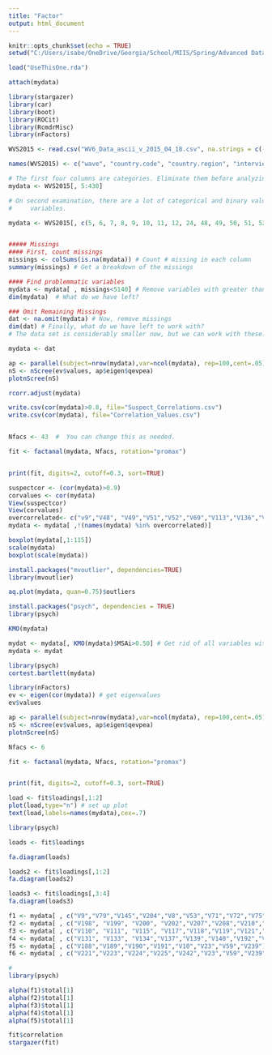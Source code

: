---
title: "Factor"
output: html_document
---

```{r setup, include=FALSE}
knitr::opts_chunk$set(echo = TRUE)
setwd("C:/Users/isabe/OneDrive/Georgia/School/MIIS/Spring/Advanced Data Analysis/practice/wvs")

load("UseThisOne.rda")

attach(mydata)

library(stargazer)
library(car)
library(boot)
library(ROCit)
library(RcmdrMisc)
library(nFactors)
```

```{r}
WVS2015 <- read.csv("WV6_Data_ascii_v_2015_04_18.csv", na.strings = c(-5:-1, -99))

names(WVS2015) <- c("wave", "country.code", "country.region", "interview.number", "V4", "V5", "V6", "V7", "V8", "V9", "V10", "V11", "V12", "V13", "V14", "V15", "V16", "V17", "V18", "V19", "V20", "V21", "V22", "V23", "V24", "V25", "V26", "V27", "V28", "V29", "V30", "V31", "V32", "V33", "V34", "V35", "V36", "V37", "V38", "V39", "V40", "V41", "V42", "V43", "V44", "V44_ES", "V45", "V46", "V47", "V48", "V49", "V50", "V51", "V52", "V53", "V54", "V55", "V56", "V56_NZ", "V57", "V58", "V59", "V60", "V61", "V62", "V63", "V64", "V65", "V66", "V67", "V68", "V69", "V70", "V71", "V72", "V73", "V74", "V74B", "V75", "V76", "V77", "V78", "V79", "V80", "V81", "V82", "V83", "V84", "V85", "V86", "V87", "V88", "V89", "V90", "V91", "V92", "V93", "V94", "V95", "V96", "V97", "V98", "V99", "V100", "V101", "V102", "V103", "V104", "V105", "V106", "V107", "V108", "V109", "V110", "V111", "V112", "V113", "V114", "V115", "V116", "V117", "V118", "V119", "V120", "V121", "V122", "V123", "V124", "V125_00", "V125_01", "V125_02", "V125_03", "V125_04", "V125_05", "V125_06", "V125_07", "V125_08", "V125_09", "V125_10", "V125_11", "V125_12", "V125_13", "V125_14", "V125_15", "V125_16", "V125_17", "V126", "V127", "V128", "V129", "V130", "V131", "V132", "V133", "V134", "V135", "V136", "V137", "V138", "V139", "V140", "V141", "V142", "V143", "V144", "V145", "V146", "V147", "V148", "V149", "V150", "V151", "V152", "V153", "V154", "V155", "V156", "V157", "V158", "V159", "V160", "V161", "V162", "V163", "V164", "V165", "V166", "V167", "V168", "V169", "V160A", "V160B", "V160C", "V160D", "V160E", "V160F", "V160G", "V160H", "V160I", "V160J", "V170", "V171", "V172", "V173", "V174", "V175", "V176", "V177", "V178", "V179", "V180", "V181", "V182", "V183", "V184", "V185", "V186", "V187", "V188", "V189", "V190", "V191", "V192", "V193", "V194", "V195", "V196", "V197", "V198", "V199", "V200", "V201", "V202", "V203", "V203A", "V204", "V205", "V206", "V207", "V207A", "V208", "V209", "V210", "V211", "V212", "V213", "V214", "V215_01", "V215_02", "V215_03", "V215_04", "V215_05", "V215_06", "V215_07", "V215_08", "V215_10", "V215_11", "V215_12", "V215_13", "V215_14", "V215_15", "V215_16", "V215_17", "V215_18", "V216", "V217", "V218", "V219", "V220", "V221", "V222", "V223", "V224", "V218_ESMA", "V217_ESMA", "V219_ESMA", "V220_ESMA", "V221_ESMA", "V222_ESMA", "V223_ESMA", "V224_ESMA", "V225", "V226", "V227", "V228", "V228_2", "V228A", "V228B", "V228C", "V228D", "V228E", "V228F", "V228G", "V228H", "V228I", "V228J", "V228K", "V229", "V230", "V231", "V232", "V233", "V234", "V235", "V236", "V237", "V238", "V239", "V240", "V241", "V242", "V243", "V243_AU", "V244", "V244_AU", "V245", "V246", "V247", "V248", "V248_CS", "V249", "V250", "V251", "V252", "V253", "V253_CS", "V254", "V255", "V256", "V256B", "V256C", "V256_MAP", "V257", "V258", "V258A", "V260", "V261", "V262", "V263", "V264", "V265", "Y001", "Y002", "Y003", "MN_35A", "MN_163A", "MN_163B", "MN_163C", "MN_228L", "MN_228M", "MN_228N", "MN_228O", "MN_228P", "MN_228Q", "MN_228R", "MN_228S1", "MN_228S2", "MN_228S3", "MN_228S4", "MN_228S5", "MN_228S6", "MN_228S7", "MN_228S8", "MN_229A", "MN_229B", "MN_230A", "MN_233A", "MN_233B", "MN_234A", "MN_237A", "MN_237B1", "MN_237B2", "MN_237B3", "MN_237B4", "MN_237B5", "MN_237B6", "MN_237B7", "MN_237C1", "MN_237C2", "MN_237C3", "MN_237C4", "MN_237C5", "MN_237C6", "MN_249A1", "MN_249A2", "MN_249A3", "SACSECVAL", "SECVALWGT", "RESEMAVAL", "WEIGHTB", "I_AUTHORITY", "I_NATIONALISM", "I_DEVOUT", "DEFIANCE", "WEIGHT1A", "I_RELIGIMP", "I_RELIGBEL", "I_RELIGPRAC", "DISBELIEF", "WEIGHT2A", "I_NORM1", "I_NORM2", "I_NORM3", "RELATIVISM", "WEIGHT3A", "I_TRUSTARMY", "I_TRUSTPOLICE", "I_TRUSTCOURTS", "SCEPTICISM", "WEIGHT4A", "I_INDEP", "I_IMAGIN", "I_NONOBED", "AUTONOMY", "WEIGHT1B", "I_WOMJOB", "I_WOMPOL", "I_WOMEDU", "EQUALITY", "WEIGHT2B", "I_HOMOLIB", "I_ABORTLIB", "I_DIVORLIB", "CHOICE", "WEIGHT3B", "I_VOICE1", "I_VOICE2", "I_VOI2_00", "VOICE", "WEIGHT4B")

# The first four columns are categories. Eliminate them before analyzing.
mydata <- WVS2015[, 5:430]

# On second examination, there are a lot of categorical and binary values. Use this to eliminate all but scale and interval
#     variables. 

mydata <- WVS2015[, c(5, 6, 7, 8, 9, 10, 11, 12, 24, 48, 49, 50, 51, 52, 53, 54, 55, 56, 57, 62, 70, 71, 72, 73, 74, 75, 76, 77, 78, 79, 80, 81, 82, 83, 88, 89, 90, 91, 92, 93, 94, 95, 96, 97, 98, 99, 100, 101, 102, 103, 104, 105, 106, 107, 108, 109, 110, 111, 112, 113, 114, 115, 116, 117, 118, 119, 120, 121, 122, 123, 124, 125, 126, 127, 128, 129, 130, 131, 132, 133, 134, 135, 136, 137, 138, 139, 140, 141, 142, 143, 144, 147, 148, 149, 150, 151, 152, 153, 154, 155, 156, 157, 158, 159, 160, 161, 162, 163, 164, 166, 167, 173, 174, 175, 176, 177, 178, 179, 180, 181, 182, 183, 184, 185, 186, 187, 188, 189, 190, 191, 192, 193, 194, 195, 196, 197, 198, 199, 200, 201, 202, 203, 204, 205, 206, 212, 213, 214, 215, 216, 217, 218, 219, 220, 221, 222, 223, 224, 225, 226, 227, 228, 229, 230, 231, 232, 233, 234, 235, 236, 237, 238, 239, 240, 241, 242, 243, 244, 245, 246, 247, 248, 249, 250, 251, 252, 253, 254, 255, 256, 257, 258, 259, 260, 261, 262, 263, 264, 265, 266, 267, 268, 269, 270, 271, 272, 273, 282, 283, 284, 287, 288, 289, 290, 291, 292, 293, 294, 295, 296, 297, 300, 301, 302, 308, 311, 321, 323, 342, 346, 347, 348, 350, 351, 352, 354, 355, 356, 357, 358, 359, 360, 361, 362, 363, 367, 368, 387, 388, 389, 390, 391, 392, 393, 394, 396, 398, 399, 404, 406, 407, 408, 409, 414, 416, 417, 418, 419, 421, 422, 423, 424, 426, 427, 428, 429)] # These are the keepers


##### Missings
#### First, count missings
missings <- colSums(is.na(mydata)) # Count # missing in each column
summary(missings) # Get a breakdown of the missings

#### Find problemmatic variables
mydata <- mydata[ , missings<5140] # Remove variables with greater than median # of missings
dim(mydata)  # What do we have left?

### Omit Remaining Missings
dat <- na.omit(mydata) # Now, remove missings
dim(dat) # Finally, what do we have left to work with?
# The data set is considerably smaller now, but we can work with these.

mydata <- dat
```

```{r}
ap <- parallel(subject=nrow(mydata),var=ncol(mydata), rep=100,cent=.05)
nS <- nScree(ev$values, ap$eigen$qevpea)
plotnScree(nS) 
```


```{r}
rcorr.adjust(mydata)
```
```{r}
write.csv(cor(mydata)>0.8, file="Suspect_Correlations.csv")
write.csv(cor(mydata), file="Correlation_Values.csv")
```

```{r}

```


```{r}
Nfacs <- 43  #  You can change this as needed.

fit <- factanal(mydata, Nfacs, rotation="promax")


print(fit, digits=2, cutoff=0.3, sort=TRUE)
```


```{r}
suspectcor <- (cor(mydata)>0.9)
corvalues <- cor(mydata)
View(suspectcor)
View(corvalues)
overcorrelated<- c("v9","V48", "V49","V51","V52","V69","V113","V136","V143","V152","V157","V205","V213","V217","V218","V255","I_ABORTLIB","I_DIVORLIB")
mydata <- mydata[ ,!(names(mydata) %in% overcorrelated)]
```

```{r}
boxplot(mydata[,1:115])
scale(mydata)
boxplot(scale(mydata))
```

```{r}
install.packages("mvoutlier", dependencies=TRUE)
library(mvoutlier)

aq.plot(mydata, quan=0.75)$outliers
```

```{r}
install.packages("psych", dependencies = TRUE)
library(psych)

KMO(mydata)
```

```{r}
mydat <- mydata[, KMO(mydata)$MSAi>0.50] # Get rid of all variables with MSA < 0.50
mydata <- mydat
```

```{r}
library(psych)
cortest.bartlett(mydata)
```


```{r}
library(nFactors)
ev <- eigen(cor(mydata)) # get eigenvalues
ev$values
```

```{r}
ap <- parallel(subject=nrow(mydata),var=ncol(mydata), rep=100,cent=.05)
nS <- nScree(ev$values, ap$eigen$qevpea)
plotnScree(nS)
```

```{r}
Nfacs <- 6  

fit <- factanal(mydata, Nfacs, rotation="promax")


print(fit, digits=2, cutoff=0.3, sort=TRUE)
```

```{r}
load <- fit$loadings[,1:2]
plot(load,type="n") # set up plot
text(load,labels=names(mydata),cex=.7)
```

```{r}
library(psych)

loads <- fit$loadings

fa.diagram(loads)
```

```{r}
loads2 <- fit$loadings[,1:2]
fa.diagram(loads2)

loads3 <- fit$loadings[,3:4]
fa.diagram(loads3)
```

```{r}
f1 <- mydata[ , c("V9","V79","V145","V204","V8","V53","V71","V72","V75","V77","V78","V108","V138","V183","V184")]
f2 <- mydata[ , c("V198", "V199", "V200", "V202","V207","V208","V210","V209")]
f3 <- mydata[ , c("V110", "V111", "V115", "V117","V118","V119","V121","V142")]
f4 <- mydata[ , c("V131", "V133", "V134","V137","V139","V140","V192","V193","V197")]
f5 <- mydata[ , c("V188","V189","V190","V191","V10","V23","V59","V239")]
f6 <- mydata[ , c("V221","V223","V224","V225","V242","V23","V59","V239")]
```

```{r}

#
library(psych)

alpha(f1)$total[1]
alpha(f2)$total[1]
alpha(f3)$total[1]
alpha(f4)$total[1]
alpha(f5)$total[1]
```

```{r}
fit$correlation
stargazer(fit)
```


